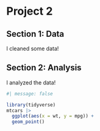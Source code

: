 # Project 2

## Section 1: Data

I cleaned some data!

## Section 2: Analysis

I analyzed the data!

```r
#| message: false

library(tidyverse)
mtcars |>
  ggplot(aes(x = wt, y = mpg)) +
  geom_point()
```
